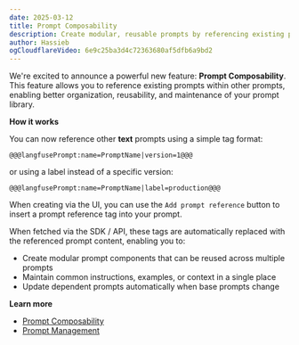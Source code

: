 ```yaml
---
date: 2025-03-12
title: Prompt Composability
description: Create modular, reusable prompts by referencing existing prompts within other prompts.
author: Hassieb
ogCloudflareVideo: 6e9c25ba3d4c72363680af5dfb6a9bd2
---
```



<ChangelogHeader />

We're excited to announce a powerful new feature: **Prompt Composability**. This feature allows you to reference existing prompts within other prompts, enabling better organization, reusability, and maintenance of your prompt library.

**How it works**

You can now reference other **text** prompts using a simple tag format:

```
@@@langfusePrompt:name=PromptName|version=1@@@
```

or using a label instead of a specific version:

```
@@@langfusePrompt:name=PromptName|label=production@@@
```

When creating via the UI, you can use the `Add prompt reference` button to insert a prompt reference tag into your prompt.

When fetched via the SDK / API, these tags are automatically replaced with the referenced prompt content, enabling you to:

- Create modular prompt components that can be reused across multiple prompts
- Maintain common instructions, examples, or context in a single place
- Update dependent prompts automatically when base prompts change

**Learn more**

- [Prompt Composability](/docs/prompt-management/features/composability)
- [Prompt Management](/docs/prompt-management/overview)
